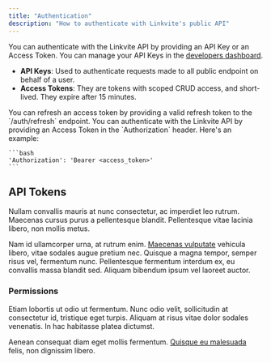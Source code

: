 ```yaml
---
title: "Authentication"
description: "How to authenticate with Linkvite's public API"
---
```


You can authenticate with the Linkvite API by providing an API Key or an Access Token. You can manage your API Keys in the [developers dashboard](https://app.linkvite.com/developers).

- **API Keys**: Used to authenticate requests made to all public endpoint on behalf of a user.
- **Access Tokens**: They are tokens with scoped CRUD access, and short-lived. They expire after 15 minutes.

<Note>
    You can refresh an access token by providing a valid refresh token to the `/auth/refresh` endpoint.
</Note>

<Tabs>
  <Tab title="Access Token">
    You can authenticate with the Linkvite API by providing an Access Token in the `Authorization` header. Here's an example:

    ```bash
    'Authorization': 'Bearer <access_token>'
    ```
  </Tab>


  <Tab title="API Key">

  </Tab>
</Tabs>


## API Tokens

Nullam convallis mauris at nunc consectetur, ac imperdiet leo rutrum. Maecenas cursus purus a pellentesque blandit. Pellentesque vitae lacinia libero, non mollis metus.

Nam id ullamcorper urna, at rutrum enim. [Maecenas vulputate](/introduction) vehicula libero, vitae sodales augue pretium nec. Quisque a magna tempor, semper risus vel, fermentum nunc. Pellentesque fermentum interdum ex, eu convallis massa blandit sed. Aliquam bibendum ipsum vel laoreet auctor.

### Permissions

Etiam lobortis ut odio ut fermentum. Nunc odio velit, sollicitudin at consectetur id, tristique eget turpis. Aliquam at risus vitae dolor sodales venenatis. In hac habitasse platea dictumst.

Aenean consequat diam eget mollis fermentum. [Quisque eu malesuada](/introduction) felis, non dignissim libero.
